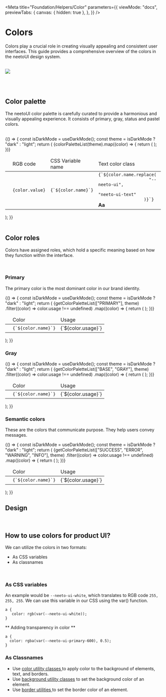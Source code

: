 

<Meta
  title="Foundation/Helpers/Color"
  parameters={{
    viewMode: "docs",
    previewTabs: {
      canvas: { hidden: true },
    },
  }}
/>

<style>
  {`
  .story-demo-table {
    table-layout: fixed;
  }
  .story-demo-table tr {
    background: transparent !important;
  }
  `}
</style>

# Colors
Colors play a crucial role in creating visually appealing and consistent user interfaces.
This guide provides a comprehensive overview of the colors in the neetoUI design system.

<br />

<img src={ColorGraphic}  width={800} className="border-2 border-solid neeto-ui-rounded-lg p-1"/>

<br/><br/>

<h2 id="color-palette">
  Color palette
</h2>

The neetoUI color palette is carefully curated to provide a harmonious and visually appealing experience. It consists of primary, gray, status and pastel colors.

<br />

<InlineComponent>
  {() => {
    const isDarkMode = useDarkMode();
    const theme = isDarkMode ? "dark" : "light";
    return (
      <table className="story-demo-table">
        <thead>
        <tr>
          <td style={{ width: "75px" }}></td>
          <td>RGB code</td>
          <td>CSS Variable name</td>
          <td>Text color class</td>
          <td>Background color class</td>
        </tr>
        </thead>
        <tbody>
        {colorPaletteList(theme).map((color) => {
          return (
            <tr key={color.name}>
              <td>
                <div
                  className={`w-12 h-12 cursor-pointer rounded-full shadow-xl ${color.name.replace(
                    "--neeto-ui",
                    "neeto-ui-bg"
                  )}`}
                ></div>
              </td>
              <td>
                <code>{color.value}</code>
              </td>
              <td>
                <code>{`${color.name}`}</code>
              </td>
              <td>
                <div className="flex justify-between">
                  <code>{`${color.name.replace(
                    "--neeto-ui",
                    "neeto-ui-text"
                  )}`}</code>
                  <b
                    className={`ml-2 ${color.name.replace(
                      "--neeto-ui",
                      "neeto-ui-text"
                    )}`}
                  >
                    Aa
                  </b>
                </div>
              </td>
              <td className={`${color.name.replace("--neeto-ui", "neeto-ui-bg")}`}>
                <code>{`${color.name.replace("--neeto-ui", "neeto-ui-bg")}`}</code>
              </td>
            </tr>
          );
        })}
        </tbody>
      </table>
    );
  }}
</InlineComponent>

<br/>
<br/>

## Color roles
Colors have assigned roles, which hold a specific meaning based on how they function within the interface.

<br/>

### Primary
The primary color is the most dominant color in our brand identity.

<InlineComponent>
  {() => {
    const isDarkMode = useDarkMode();
    const theme = isDarkMode ? "dark" : "light";
    return (
      <table className="story-demo-table">
        <thead>
        <tr>
          <td style={{ width: "75px" }}></td>
          <td>Color</td>
          <td>Usage</td>
        </tr>
        </thead>
        <tbody>
        {getColorPaletteList(["PRIMARY"], theme)
        .filter((color) => color.usage !== undefined)
        .map((color) => {
          return (
            <tr key={color.name}>
              <td>
                <div
                  className={`w-12 h-12 cursor-pointer rounded-full shadow-xl ${color.name.replace(
                    "--neeto-ui",
                    "neeto-ui-bg"
                  )}`}
                ></div>
              </td>
              <td>
                <code>{`${color.name}`}</code>
              </td>
              <td>
                {`${color.usage}`}
              </td>
            </tr>
          );
        })}
        </tbody>
      </table>
    );
  }}
</InlineComponent>

<br/>

### Gray

<InlineComponent>
  {() => {
    const isDarkMode = useDarkMode();
    const theme = isDarkMode ? "dark" : "light";
    return (
      <table className="story-demo-table">
        <thead>
        <tr>
          <td style={{ width: "75px" }}></td>
          <td>Color</td>
          <td>Usage</td>
        </tr>
        </thead>
        <tbody>
        {getColorPaletteList(["BASE", "GRAY"], theme)
        .filter((color) => color.usage !== undefined)
        .map((color) => {
          return (
            <tr key={color.name}>
              <td>
                <div
                  className={`w-12 h-12 cursor-pointer rounded-full shadow-xl ${color.name.replace(
                    "--neeto-ui",
                    "neeto-ui-bg"
                  )}`}
                ></div>
              </td>
              <td>
                <code>{`${color.name}`}</code>
              </td>
              <td>
                {`${color.usage}`}
              </td>
            </tr>
          );
        })}
        </tbody>
      </table>
    );
  }}
</InlineComponent>

<br/>

### Semantic colors
These are the colors that communicate purpose. They help users convey messages.

<InlineComponent>
  {() => {
    const isDarkMode = useDarkMode();
    const theme = isDarkMode ? "dark" : "light";
    return (
      <table className="story-demo-table">
        <thead>
        <tr>
          <td style={{ width: "75px" }}></td>
          <td>Color</td>
          <td>Usage</td>
        </tr>
        </thead>
        <tbody>
        {getColorPaletteList(["SUCCESS", "ERROR", "WARNING", "INFO"], theme)
        .filter((color) => color.usage !== undefined)
        .map((color) => {
          return (
            <tr key={color.name}>
              <td>
                <div
                  className={`w-12 h-12 cursor-pointer rounded-full shadow-xl ${color.name.replace(
                    "--neeto-ui",
                    "neeto-ui-bg"
                  )}`}
                ></div>
              </td>
              <td>
                <code>{`${color.name}`}</code>
              </td>
              <td>
                {`${color.usage}`}
              </td>
            </tr>
          );
        })}
        </tbody>
      </table>
    );
  }}
</InlineComponent>

<br/>

## Design

<Figma url="https://www.figma.com/file/t2CLe7RVJYwUq9E8Or1mQA/01-Fundamentals?node-id=20%3A2" />


<br/>

<h2 id="how-to-use-colors">
  How to use colors for product UI?
</h2>

We can utilize the colors in two formats:

- As CSS variables
- As classnames

<br/>

### As CSS variables

An example would be <code>--neeto-ui-white</code>, which translates to RGB code <code>255, 255, 255</code>. We can use this variable in our CSS using the var() function.

```
a {
   color: rgb(var(--neeto-ui-white));
}
```

** Adding transparency in color **

```
a {
  color: rgba(var(--neeto-ui-primary-600), 0.5);
}
```

### As Classnames

- Use <a href="#color-palette">color utility classes </a> to apply color to the background of elements, text, and borders.
- Use <a href="#color-palette">background utility classes</a> to set the background color of an element.
- Use <a href="/docs/foundation-helpers-border-color--page"> border utilities </a> to set the border color of an element.
